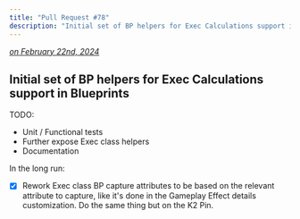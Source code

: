 ```yaml
---
title: "Pull Request #78"
description: "Initial set of BP helpers for Exec Calculations support in Blueprints"
---
```



*[on February 22nd, 2024](https://github.com/BlueprintAttributes/BlueprintAttributes/pull/78)*

## Initial set of BP helpers for Exec Calculations support in Blueprints

TODO:

* Unit / Functional tests
* Further expose Exec class helpers
* Documentation

In the long run:

* [x] Rework Exec class BP capture attributes to be based on the relevant attribute to capture, like it's done in the Gameplay Effect details customization. Do the same thing but on the K2 Pin.


